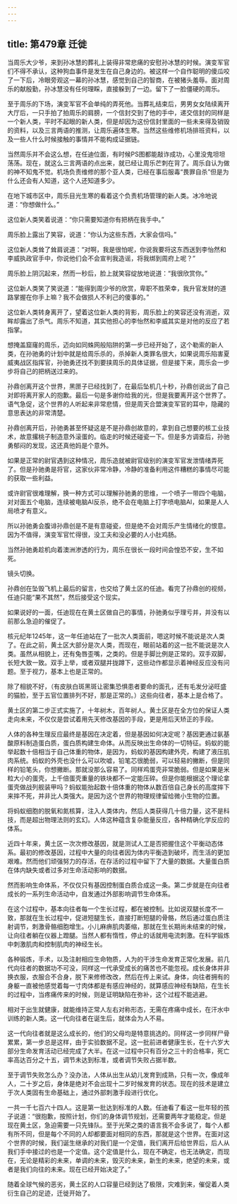 ```yaml
---
---
---
```

title: 第479章 迁徙
---



当周乐大少爷，来到孙冰慧的葬礼上装得非常悲痛的安慰孙冰慧的时候。演变军官们不得不承认，这种狗血事件是发生在自己身边的。被这样一个自作聪明的傻瓜咬了一下后，冷眼旁观这一幕的孙冰慧，感觉到自己的智商，在被猪头羞辱。面对周乐的献殷勤，孙冰慧没有任何理睬，直接躲到了一边。留下了一脸僵硬的周乐。

至于周乐的下场，演变军官不会单纯的弄死他。当葬礼结束后，男男女女陆续离开大厅后，一只手拍了拍周乐的肩膀，一个信封交到了他的手中，递交信封的同样是一个新人类，平时不起眼的新人类，但是却因为这份信封里面的一些未来得及销毁的资料，以及三言两语的推测，让周乐遍体生寒。当然这些维修机场排班资料，以及一些人什么时候接触的事情并不能构成证据链。

当然周乐并不会这么想，在任迪位面，有时候PS图都能敲诈成功，心里没鬼坦坦荡荡。现在，就这么三言两语的点出来，就已经让周乐芒刺在背了。周乐自认为做的神不知鬼不觉。机场负责维修的那个亚人类，已经在事后服毒“畏罪自杀”但是为什么还会有人知道，这个人还知道多少。

在地下城市区中，周乐目光生寒的看着这个负责机场管理的新人类。冰冷地说道：“你想做什么。”

这位新人类笑着说道：“你只需要知道你有把柄在我手中。”

周乐脸上露出了笑容，说道：“你认为这些东西，大家会信吗。”

这位新人类耸了耸肩说道：“对啊，我是很怕呢，你说我要将这东西送到李怡然和李威执政官手中，你说他们会不会宣判我造谣，将我绑到周府上呢？”

周乐脸上阴沉起来，然而一秒后，脸上就笑容绽放地说道：“我很欣赏你。”

这位新人类笑了笑说道：“能得到周少爷的欣赏，卑职不胜荣幸，我升官发财的道路掌握在你手上嘛？我不会做损人不利己的傻事的。”

这位新人类转身离开了，望着这位新人类的背影，周乐脸上的笑容还没有消逝，双眸却露出了杀气。周乐不知道，其实他担心的李怡然和李威其实是对他的反应了若指掌。

想掩盖窟窿的周乐，迈向如同蛛网般陷阱的第一步已经开始了，这个勒索的新人类，在孙驰勇的计划中就是给周乐杀的，杀掉新人类罪名很大，如果说周乐陷害夏威夷战区指挥官，孙驰勇还找不到要挟周乐的具体证据，但是接下来，周乐会一步步将自己的把柄送过来的。

孙鼎创离开这个世界，黑匣子已经找到了，在最后坠机几十秒，孙鼎创说出了自己对即将离开家人的抱歉。最后一句是多谢你给我的光，但是我要离开这个世界了。语气急促，这个世界的人听起来非常悲情，但是周天合盟演变军官的耳中，隐藏的意思表达的非常清楚。

孙鼎创离开后，孙驰勇甚至怀疑这是不是孙鼎创故意的，拿到自己想要的核工业技术，故意撂桃子制造意外滚蛋的。临走的时候还碰瓷一下。但是多方调查后，孙驰勇郁闷的发现，这还真他妈是个意外。

如果是正常的尉官遇到这种情况，周乐造就被尉官级别的演变军官发泄情绪弄死了。但是孙驰勇是将官，这家伙非常冷静，冷静的准备利用这件糟糕的事情尽可能的获取一些利益。

或许尉官很难理解，换一种方式可以理解孙驰勇的思维，一个喷子一带四个电脑，对对面五个电脑，连续被电脑AI反杀，绝不会在电脑上打字喷电脑AI，如果是人人局喷才有意义。

所以孙驰勇会腹诽孙鼎创是不是有意碰瓷，但是绝不会对周乐产生情绪化的恨意。因为不值得，演变军官忙得很，没工夫和没必要的人小肚鸡肠。

当然孙驰勇趁机向着澳洲渗透的行为，周乐在很长一段时间会惶恐不安，生不如死。

镜头切换。

孙鼎创在坠毁飞机上最后的留言，也交给了黄土区的任迪。看完了孙鼎创的视频，任迪只能“果不其然”，然后接受这个现实。

如果说好的一面，任迪现在在黄土区做自己的事情，孙驰勇似乎理亏并，并没有以前那么急迫的催促了。

核元纪年1245年，这一年任迪站在了一批次人类面前，嗯这时候不能说是次人类了。在此之前，黄土区大部分是次人类，而现在，眼前站着的这一批不能说是次人类。虽然从相貌上，还有兔唇歪嘴，之类的。但是手脚比例是正常的。双手双脚，长短大致一致。双手上举，或者双腿并拢蹲下，这些动作都显示着神经反应没有问题。至于视力，基本上也是正常的。

除了相貌不好，（有皮肤白斑黑斑让密集恐惧患者要命的面孔，还有毛发分泌旺盛的猫脸，至于五官位置排列不好，那是正常的。）这些向往者，基本上是合格了。

黄土区的第二步正式实施了，十年树木，百年树人。黄土区是在全方位的保证人类走向未来，不仅仅是尝试着用先天修改基因的手段，更是用后天矫正的手段。

人体的各种生理反应最终是基因在决定着，但是基因如何决定呢？基因更通过氨基酸原料制造蛋白质，蛋白质构建生命体。从而反映出生命体的一切特征。蚂蚁的能举起数十倍相当于自己体重的物体，是因为，蚂蚁的基因构建外壳，构建了液压肌肉系统。蚂蚁的外壳也没什么可以吹嘘，铅笔芯很脆弱，可以轻易的撇断，但是同样的铅笔头，你想撇断。那就没那么容易了。同样鸡蛋壳非常脆弱。但是如果是米粒大小的蛋壳，上千倍蛋壳重量的铁块都不一定能压碎。但是你能根据这个理论拿蛋壳做战列舰装甲吗？蚂蚁能抬起数十倍体重的物体从数百倍自己身长的高度摔下来摔不死，并非比人类强大。是因为这个世界的物理规律留给微小生物的位置。

将蚂蚁细胞的脱氧和氮核算，注入人类体内，然后人类获得几十倍力量，这不是科技，而是超出物理法则的玄幻。人体这种蕴含复杂能量反应，各种精确化学反应的体系。

近四十年来，黄土区一次次修改基因，就是测试人工是否把握住这个平衡动态体系。最初的修改基因，过程中大量的向往者因为体内平衡造到破坏，而生活的更加艰难。然而他们顽强努力的存活，在存活的过程中留下了大量的数据。大量蛋白质在体内缺失或者过多对生命活动影响的数据。

然而影响生命体系，不仅仅只有基因控制蛋白质合成这一条。第二步就是在向往者成长的一系列生命活动中，自发通过外部影响调节生命体系。

在这个过程中，基本向往者每一个生长过程，都在被控制。比如说双腿长度不一致，那就在生长过程中，促进短腿生长，直接打断短腿的骨骼，然后通过蛋白质注射调节，刺激骨骼细胞增生。小儿麻痹肌肉萎缩，那就在生长期尚未结束的时候，让向往者躺在仪器上蹬腿。当然人都有惰性，停止的话就用电流刺激。在科学锻炼中刺激肌肉和控制肌肉的神经生长。

各种锻炼，手术，以及注射相应生命物质，人为的干涉生命发育正常化发展。前几代向往者的数据功不可没，同样这一代承受成长的痛苦也不能忽视。成长身体并非换衣服，衣服合不合身，脱下来修修改改，然后在传上来试。身体，向往者拥有的身躯一直被他感觉着每一寸肉体都是有感应神经的，就算感应神经有缺陷，在生长的过程中，当疼痛传来的时候，则是证明缺陷在弥补，这个过程不能逃避。

相对于出生就健康，就能维持正常人左右对称形态，无需在疼痛中成长，在汗水中训练的新人类。这一代向往者在诞生后，就体会为人不易。

这一代向往者就是这么成长的，他们的父母均是特意挑选的。同样这一步同样尸骨累累，第一步总是这样，由于实验数据不足。这一批前进者健康生长，在十六岁大部分生命发育活动已经完成了大半。在这一过程中只有百分之三十的合格率，死亡率高达百分之十五，调节未达到标准，或者调节失败占据半数。

至于调节失败怎么办？没办法，人体从出生从幼儿发育到成熟，只有一次，像成年人，二十岁之后，身体是绝对不会出现十二岁时候发育的状态。现在的技术是建立于次人类固有生命基础上，通过外部刺激手段进行优化。

一共一千七百六十四人。这是第一批达到标准的人数。任迪看了看这一批年轻的孩子说道：“很抱歉，按照计划，你们的身体调节规划，还需要两年才能稳定。但是现在黄土区，急迫需要一只先锋队。至于光荣之类的语言我不会多说了，每个人都有所不同，但是每个不同的人却都要面对相同的东西，那就是这个世界。在面对这个世界的时候，我们诞生继承的对我们是一个定值，我们离开后给世界后，后人从我们手中接过的也是一个定值。这个定值是什么，现在不确定，也无法确定，而现在，无论是精彩的未来，单调的未来，毁灭的未来，新生的未来，绝望的未来，或者是我们向往的未来。现在已经开始决定了。”

随着全球气候的恶劣，黄土区的人口容量已经到达了极限，灾难到来，催促着人类衍生自己的足迹，迁徙开始了。